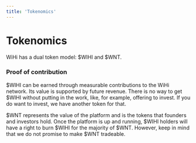```yaml
---
title: 'Tokenomics'
---
```


# Tokenomics

WiHi has a dual token model: $WIHI and $WNT. 

### Proof of contribution

$WIHI can be earned through measurable contributions to the WiHi network. Its value is supported by future revenue. There is no way to get $WIHI without putting in the work, like, for example, offering to invest. If you do want to invest, we have another token for that.

$WNT represents the value of the platform and is the tokens that founders and investors hold. Once the platform is up and running, $WIHI holders will have a right to burn $WIHI for the majority of $WNT. However, keep in mind that we do not promise to make $WNT tradeable.

